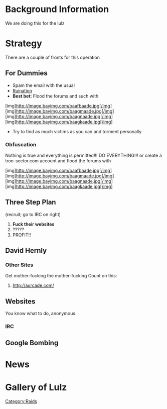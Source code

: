 {{Policy|w/i/ki:RAIDS}}

{{Standard/Notices
| AnonMode = true
}}
{{Raid Infobox

 | date          = 11/10/10-2/28/11
 | target        = David Hernly ,  http://www.aurcade.com/  ,  http://www.tron-sector.com/ , and anything associated with the sites
 | casus         = 4 DA LULZ!!!
 | result        = n/a
 | notes         = [[DDoS]] [[Ruin Life Tactics]] [[PsyOps]]
 | otherraids    = N/A

 | firstboard    = [http://711chan.org/i/ 711chan]
 | secondboard   = [http://rockstararmy.com/i/ RockStarArmy]
}}

=Background Information=

We are doing this for the lulz 

=Strategy=
There are a couple of fronts for this operation

==For Dummies==
* Spam the email with the usual
* [[Ruination]]
* '''Best bet:''' Flood the forums and such with
[img]http://image.bayimg.com/oaafbaade.jpg[/img]
[img]http://image.bayimg.com/baagmaade.jpg[/img]
[img]http://image.bayimg.com/baagnaade.jpg[/img]
[img]http://image.bayimg.com/baagkaade.jpg[/img]
* Try to find as much victims as you can and torment personally

===Obfuscation===

Nothing is true and everything is permitted!!! DO EVERYTHING!!!
or
create a tron-sector.com account and flood the forums with



[img]http://image.bayimg.com/oaafbaade.jpg[/img]
[img]http://image.bayimg.com/baagmaade.jpg[/img]
[img]http://image.bayimg.com/baagnaade.jpg[/img]
[img]http://image.bayimg.com/baagkaade.jpg[/img]

==Three Step Plan==
(recruit; go to IRC on right)
# '''Fuck their websites'''
# ?????
# PROFIT!!


==David Hernly==

{{Standard/Dox
 | KnownAlias = Auric
 | Website = http://www.tron-sector.com/, http://www.aurcade.org/
 | Blog = http://www.tron-sector.com/
 | RealName = 
 | HomePhone = 
 | CellPhone = 
 | Phone1 = 
 | Location = 
 | Age = 
 | Birthday = 
 | Sex = Male
 | AIM 2 =
 | Facebook =http://www.facebook.com/hernly
 | SelectAlternatives = 
 | Flickr = http://www.flickr.com/photos/hernly/
 }}



===Other Sites===
Get mother-fucking the mother-fucking Count on this:

# http://aurcade.com/

==Websites==
You know what to do, anonymous.
===IRC===

==Google Bombing==


=News=


=Gallery of Lulz=


[[Category:Raids]]